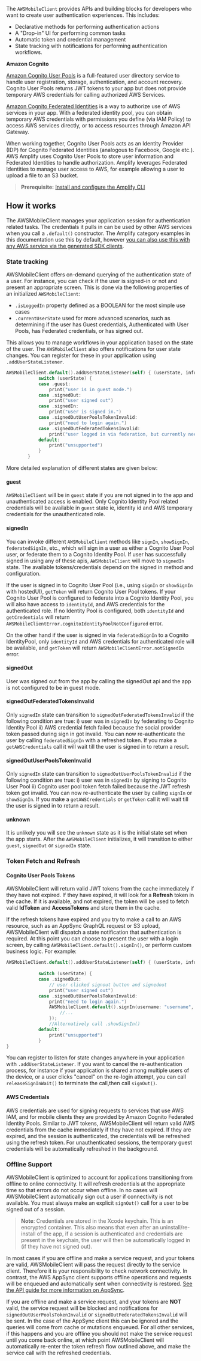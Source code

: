 The `AWSMobileClient` provides APIs and building blocks for developers who want to create user authentication experiences. This includes: 
- Declarative methods for performing authentication actions
- A "Drop-in" UI for performing common tasks
- Automatic token and credential management
- State tracking with notifications for performing authentication workflows.

**Amazon Cognito**

[Amazon Cognito User Pools](https://docs.aws.amazon.com/cognito/latest/developerguide/cognito-user-identity-pools.html) is a full-featured user directory service to handle user registration, storage, authentication, and account recovery. Cognito User Pools returns JWT tokens to your app but does not provide temporary AWS credentials for calling authorized AWS Services.

[Amazon Cognito Federated Identities](https://docs.aws.amazon.com/cognito/latest/developerguide/cognito-identity.html) is a way to authorize use of AWS services in your app. With a federated identity pool, you can obtain temporary AWS credentials with permissions you define (via IAM Policy) to access AWS services directly, or to access resources through Amazon API Gateway.

When working together, Cognito User Pools acts as an Identity Provider (IDP) for Cognito Federated Identities (analogous to Facebook, Google etc.). AWS Amplify uses Cognito User Pools to store user information and Federated Identities to handle authorization. Amplify leverages Federated Identities to manage user access to AWS, for example allowing a user to upload a file to an S3 bucket.

> **Prerequisite:** [Install and configure the Amplify CLI](/cli/start/install)

## How it works

The AWSMobileClient manages your application session for authentication related tasks. The credentials it pulls in can be used by other AWS services when you call a `.default()` constructor. The Amplify category examples in this documentation use this by default, however [you can also use this with any AWS service via the generated SDK clients](/sdk/configuration/setup-options#direct-aws-service-access).

### State tracking

AWSMobileClient offers on-demand querying of the authentication state of a user. For instance, you can check if the user is signed-in or not and present an appropriate screen. This is done via the following properties of an initialized `AWSMobileClient`:

- `.isLoggedIn` property defined as a BOOLEAN for the most simple use cases
- `.currentUserState` used for more advanced scenarios, such as determining if the user has Guest credentials, Authenticated with User Pools, has Federated credentials, or has signed out.

This allows you to manage workflows in your application based on the state of the user. The `AWSMobileClient` also offers notifications for user state changes. You can register for these in your application using `.addUserStateListener`.

```swift
AWSMobileClient.default().addUserStateListener(self) { (userState, info) in
            switch (userState) {
            case .guest:
                print("user is in guest mode.")
            case .signedOut:
                print("user signed out")
            case .signedIn:
                print("user is signed in.")
            case .signedOutUserPoolsTokenInvalid:
                print("need to login again.")
            case .signedOutFederatedTokensInvalid:
                print("user logged in via federation, but currently needs new tokens")
            default:
                print("unsupported")
            }
        }
```

More detailed explanation of different states are given below:

#### guest

`AWSMobileClient` will be in `guest` state if you are not signed in to the app and unauthenticated access is enabled. Only Cognito Identity Pool related credentials will be available in `guest` state ie, identity id and AWS temporary credentials for the unauthenticated role.

#### signedIn

You can invoke different `AWSMobileClient` methods like `signIn`, `showSignIn`, `federatedSignIn`, etc.,  which will sign in a user as either a Cognito User Pool user, or federate them to a Cognito Identity Pool. If user has successfully signed in using any of these apis, `AWSMobileClient` will move to `signedIn` state. The available tokens/credentials depend on the signed in method and configuration. 

If the user is signed in to Cognito User Pool (i.e., using `signIn` or `showSignIn` with hostedUI), `getToken` will return Cognito User Pool tokens. If your Cognito User Pool is configured to federate into a Cognito Identity Pool, you will also have access to `identityId`, and AWS credentials for the authenticated role. If no Identity Pool is configured, both `identityId` and `getCredentials` will return `AWSMobileClientError.cognitoIdentityPoolNotConfigured` error.

On the other hand if the user is signed in via `federatedSignIn` to a Cognito IdentityPool, only `identityId` and AWS credentials for authenticated role will be available, and `getToken` will return `AWSMobileClientError.notSignedIn` error.

#### signedOut

User was signed out from the app by calling the signedOut api and the app is not configured to be in guest mode.

#### signedOutFederatedTokensInvalid

Only `signedIn` state can transition to `signedOutFederatedTokensInvalid` if the following condition are true: i) user was in `signedIn` by federating to Cognito Identity Pool ii) AWS credential fetch failed because the social provider token passed during sign in got invalid. You can now re-authenticate the user by calling `federatedSignIn` with a refreshed token. If you make a `getAWSCredentials` call it will wait till the user is signed in to return a result.

#### signedOutUserPoolsTokenInvalid

Only `signedIn` state can transition to `signedOutUserPoolsTokenInvalid` if the following condition are true: i) user was in `signedIn` by signing to Cognito User Pool ii) Cognito user pool token fetch failed because the JWT refresh token got invalid. You can now re-authenticate the user by calling `signIn` or `showSignIn`. If you make a `getAWSCredentials` or `getToken` call it will wait till the user is signed in to return a result.

#### unknown

It is unlikely you will see the `unknown` state as it is the initial state set when the app starts. After the `AWSMobileClient` initializes, it will transition to either `guest`, `signedOut` or `signedIn` state.

### Token Fetch and Refresh

#### Cognito User Pools Tokens
AWSMobileClient will return valid JWT tokens from the cache immediately if they have not expired. If they have expired, it will look for a **Refresh** token in the cache. If it is available, and not expired, the token will be used to fetch valid **IdToken** and **AccessTokens** and store them in the cache.

If the refresh tokens have expired and you try to make a call to an AWS resource, such as an AppSync GraphQL request or S3 upload, AWSMobileClient will dispatch a state notification that authentication is required. At this point you can choose to present the user with a login screen, by calling `AWSMobileClient.default().signIn()`, or perform custom business logic. For example:

```swift
AWSMobileClient.default().addUserStateListener(self) { (userState, info) in
            
            switch (userState) {
            case .signedOut:
                // user clicked signout button and signedout
                print("user signed out")
            case .signedOutUserPoolsTokenInvalid:
                print("need to login again.")
                AWSMobileClient.default().signIn(username: "username", password: "password", completionHandler: { (res, err) in
                    //...
                });
                //Alternatively call .showSignIn()
            default:
                print("unsupported")
            }
}
```

You can register to listen for state changes anywhere in your application with `.addUserStateListener`. If you want to cancel the re-authentication process, for instance if your application is shared among multiple users of the device, or a user clicks "cancel" on the re-login attempt, you can call `releaseSignInWait()` to terminate the call,then call `signOut()`.

#### AWS Credentials

AWS credentials are used for signing requests to services that use AWS IAM, and for mobile clients they are provided by Amazon Cognito Federated Identity Pools. Similar to JWT tokens, AWSMobileClient will return valid AWS credentials from the cache immediately if they have not expired. If they are expired, and the session is authenticated, the credentials will be refreshed using the refresh token. For unauthenticated sessions, the temporary guest credentials will be automatically refreshed in the background. 

### Offline Support

AWSMobileClient is optimized to account for applications transitioning from offline to online connectivity. It will refresh credentials at the appropriate time so that errors do not occur when offline. In no cases will AWSMobileClient automatically sign out a user if connectivity is not available. You must always make an explicit `signOut()` call for a user to be signed out of a session. 

> **Note**: Credentials are stored in the Xcode keychain. This is an encrypted container. This also means that even after an uninstall/re-install of the app, if a session is authenticated and credentials are present in the keychain, the user will then be automatically logged in (if they have not signed out).

In most cases if you are offline and make a service request, and your tokens are valid, AWSMobileClient will pass the request directly to the service client. Therefore it is your responsibility to check network connectivity. In contrast, the AWS AppSync client supports offline operations and requests will be enqueued and automatically sent when connectivity is restored. [See the API guide for more information on AppSync](/sdk/api/graphql).

If you are offline and make a service request, and your tokens are **NOT** valid, the service request will be blocked and notifications for `signedOutUserPoolsTokenInvalid` or `signedOutFederatedTokensInvalid` will be sent. In the case of the AppSync client this can be ignored and the queries will come from cache or mutations enqueued. For all other services, if this happens and you are offline you should not make the service request until you come back online, at which point AWSMobileClient will automatically re-enter the token refresh flow outlined above, and make the service call with the refreshed credentials.
